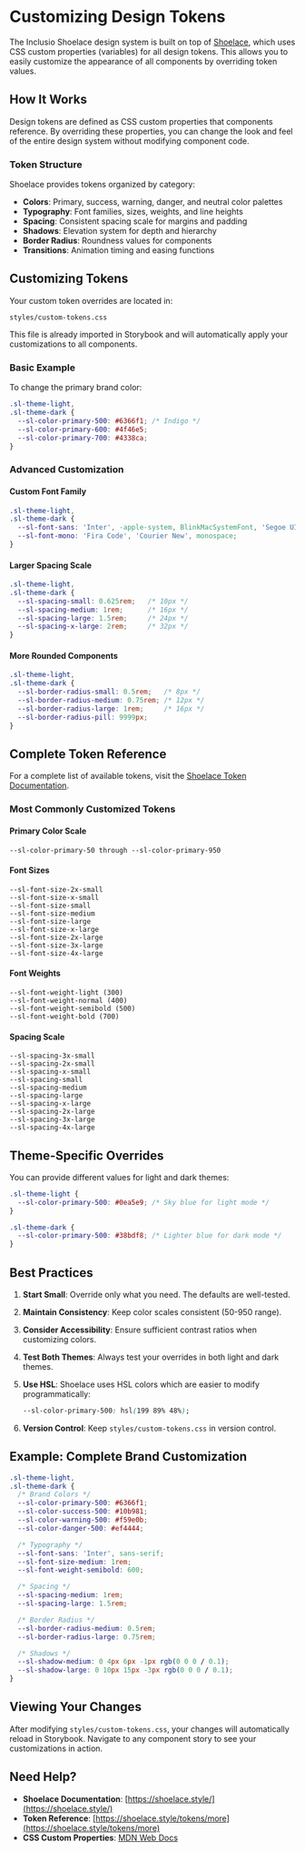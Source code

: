 
<Meta title="Documentation/04-Customizing Tokens" />

# Customizing Design Tokens

The Inclusio Shoelace design system is built on top of [Shoelace](https://shoelace.style/), which uses CSS custom properties (variables) for all design tokens. This allows you to easily customize the appearance of all components by overriding token values.

## How It Works

Design tokens are defined as CSS custom properties that components reference. By overriding these properties, you can change the look and feel of the entire design system without modifying component code.

### Token Structure

Shoelace provides tokens organized by category:

- **Colors**: Primary, success, warning, danger, and neutral color palettes
- **Typography**: Font families, sizes, weights, and line heights
- **Spacing**: Consistent spacing scale for margins and padding
- **Shadows**: Elevation system for depth and hierarchy
- **Border Radius**: Roundness values for components
- **Transitions**: Animation timing and easing functions

## Customizing Tokens

Your custom token overrides are located in:

```
styles/custom-tokens.css
```

This file is already imported in Storybook and will automatically apply your customizations to all components.

### Basic Example

To change the primary brand color:

```css
.sl-theme-light,
.sl-theme-dark {
  --sl-color-primary-500: #6366f1; /* Indigo */
  --sl-color-primary-600: #4f46e5;
  --sl-color-primary-700: #4338ca;
}
```

### Advanced Customization

#### Custom Font Family

```css
.sl-theme-light,
.sl-theme-dark {
  --sl-font-sans: 'Inter', -apple-system, BlinkMacSystemFont, 'Segoe UI', Roboto, sans-serif;
  --sl-font-mono: 'Fira Code', 'Courier New', monospace;
}
```

#### Larger Spacing Scale

```css
.sl-theme-light,
.sl-theme-dark {
  --sl-spacing-small: 0.625rem;   /* 10px */
  --sl-spacing-medium: 1rem;      /* 16px */
  --sl-spacing-large: 1.5rem;     /* 24px */
  --sl-spacing-x-large: 2rem;     /* 32px */
}
```

#### More Rounded Components

```css
.sl-theme-light,
.sl-theme-dark {
  --sl-border-radius-small: 0.5rem;   /* 8px */
  --sl-border-radius-medium: 0.75rem; /* 12px */
  --sl-border-radius-large: 1rem;     /* 16px */
  --sl-border-radius-pill: 9999px;
}
```

## Complete Token Reference

For a complete list of available tokens, visit the [Shoelace Token Documentation](https://shoelace.style/tokens/more).

### Most Commonly Customized Tokens

#### Primary Color Scale
```
--sl-color-primary-50 through --sl-color-primary-950
```

#### Font Sizes
```
--sl-font-size-2x-small
--sl-font-size-x-small
--sl-font-size-small
--sl-font-size-medium
--sl-font-size-large
--sl-font-size-x-large
--sl-font-size-2x-large
--sl-font-size-3x-large
--sl-font-size-4x-large
```

#### Font Weights
```
--sl-font-weight-light (300)
--sl-font-weight-normal (400)
--sl-font-weight-semibold (500)
--sl-font-weight-bold (700)
```

#### Spacing Scale
```
--sl-spacing-3x-small
--sl-spacing-2x-small
--sl-spacing-x-small
--sl-spacing-small
--sl-spacing-medium
--sl-spacing-large
--sl-spacing-x-large
--sl-spacing-2x-large
--sl-spacing-3x-large
--sl-spacing-4x-large
```

## Theme-Specific Overrides

You can provide different values for light and dark themes:

```css
.sl-theme-light {
  --sl-color-primary-500: #0ea5e9; /* Sky blue for light mode */
}

.sl-theme-dark {
  --sl-color-primary-500: #38bdf8; /* Lighter blue for dark mode */
}
```

## Best Practices

1. **Start Small**: Override only what you need. The defaults are well-tested.

2. **Maintain Consistency**: Keep color scales consistent (50-950 range).

3. **Consider Accessibility**: Ensure sufficient contrast ratios when customizing colors.

4. **Test Both Themes**: Always test your overrides in both light and dark themes.

5. **Use HSL**: Shoelace uses HSL colors which are easier to modify programmatically:
   ```css
   --sl-color-primary-500: hsl(199 89% 48%);
   ```

6. **Version Control**: Keep `styles/custom-tokens.css` in version control.

## Example: Complete Brand Customization

```css
.sl-theme-light,
.sl-theme-dark {
  /* Brand Colors */
  --sl-color-primary-500: #6366f1;
  --sl-color-success-500: #10b981;
  --sl-color-warning-500: #f59e0b;
  --sl-color-danger-500: #ef4444;

  /* Typography */
  --sl-font-sans: 'Inter', sans-serif;
  --sl-font-size-medium: 1rem;
  --sl-font-weight-semibold: 600;

  /* Spacing */
  --sl-spacing-medium: 1rem;
  --sl-spacing-large: 1.5rem;

  /* Border Radius */
  --sl-border-radius-medium: 0.5rem;
  --sl-border-radius-large: 0.75rem;

  /* Shadows */
  --sl-shadow-medium: 0 4px 6px -1px rgb(0 0 0 / 0.1);
  --sl-shadow-large: 0 10px 15px -3px rgb(0 0 0 / 0.1);
}
```

## Viewing Your Changes

After modifying `styles/custom-tokens.css`, your changes will automatically reload in Storybook. Navigate to any component story to see your customizations in action.

## Need Help?

- **Shoelace Documentation**: [https://shoelace.style/](https://shoelace.style/)
- **Token Reference**: [https://shoelace.style/tokens/more](https://shoelace.style/tokens/more)
- **CSS Custom Properties**: [MDN Web Docs](https://developer.mozilla.org/en-US/docs/Web/CSS/--*)
